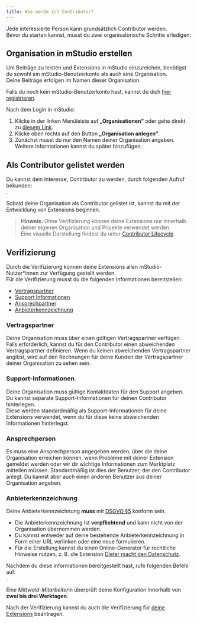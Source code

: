 ```yaml
---
title: Wie werde ich Contributor?
---
```



Jede interessierte Person kann grundsätzlich Contributor werden.  
Bevor du starten kannst, musst du zwei organisatorische Schritte erledigen:

## Organisation in mStudio erstellen

Um Beiträge zu leisten und Extensions in mStudio einzureichen, benötigst du sowohl ein mStudio-Benutzerkonto als auch eine Organisation.  
Deine Beiträge erfolgen im Namen dieser Organisation.  

Falls du noch kein mStudio-Benutzerkonto hast, kannst du dich [hier registrieren](https://studio.mittwald.de).

Nach dem Login in mStudio:  
1. Klicke in der linken Menüleiste auf **„Organisationen“** oder gehe direkt zu [diesem Link](https://studio.mittwald.de/app/organizations).  
2. Klicke oben rechts auf den Button **„Organisation anlegen“**.  
3. Zunächst musst du nur den Namen deiner Organisation angeben. Weitere Informationen kannst du später hinzufügen.

## Als Contributor gelistet werden

Du kannst dein Interesse, Contributor zu werden, durch folgenden Aufruf bekunden:  
<OperationLink operation="contributor-express-interest-to-contribute" />.

Sobald deine Organisation als Contributor gelistet ist, kannst du mit der Entwicklung von Extensions beginnen.

> **Hinweis:** Ohne Verifizierung können deine Extensions nur innerhalb deiner eigenen Organisation und Projekte verwendet werden.  
> Eine visuelle Darstellung findest du unter [Contributor Lifecycle](../30-overview/3-contributor.mdx#contributor-lifecycle).

## Verifizierung

Durch die Verifizierung können deine Extensions allen mStudio-Nutzer*innen zur Verfügung gestellt werden.  
Für die Verifizierung musst du die folgenden Informationen bereitstellen:

- [Vertragspartner](#vertragspartner)
- [Support Informationen](#support-information)
- [Ansprechpartner](#ansprechperson)
- [Anbieterkennzeichnung](#anbieterkennzeichnung)


### Vertragspartner

Deine Organisation muss über einen gültigen Vertragspartner verfügen.  
Falls erforderlich, kannst du für den Contributor einen abweichenden Vertragspartner definieren. Wenn du keinen abweichenden Vertragspartner angibst, wird auf den Rechnungen für deine Kunden der Vertragspartner deiner Organisation zu sehen sein.

### Support-Informationen

Deine Organisation muss gültige Kontaktdaten für den Support angeben.  
Du kannst separate Support-Informationen für deinen Contributor hinterlegen.  
Diese werden standardmäßig als Support-Informationen für deine Extensions verwendet, wenn du für diese keine abweichenden Informationen hinterlegst.

### Ansprechperson

Es muss eine Ansprechperson angegeben werden, über die deine Organisation erreichen können, wenn Probleme mit deiner Extension gemeldet werden oder wir dir wichtige Informationen zum Marktplatz mitteilen müssen.
Standardmäßig ist dies der Benutzer, der den Contributor anlegt. Du kannst aber auch einen anderen Benutzer aus deiner Organisation angeben.

### Anbieterkennzeichnung

Deine Anbieterkennzeichnung **muss** mit [DSGVO §5](https://gdpr-info.eu/art-5-gdpr/) konform sein.  

- Die Anbieterkennzeichnung ist **verpflichtend** und kann nicht von der Organisation übernommen werden.  
- Du kannst entweder auf deine bestehende Anbieterkennzeichnung in Form einer URL verlinken oder eine neue formulieren.
- Für die Erstellung kannst du einen Online-Generator für rechtliche Hinweise nutzen, z. B. die Extension [Dieter macht den Datenschutz](https://mstudio.mittwald.de/app/marketplace/marketplace/62cfdf0b-9e64-4d48-ae3d-dfa3ba433df4).

Nachdem du diese Informationen bereitgestellt hast, rufe folgenden Befehl auf:  
<OperationLink operation="contributor-request-verifcation" />.  

Ein*e Mittwald-Mitarbeiter*in überprüft deine Konfiguration innerhalb von **zwei bis drei Werktagen**.

Nach der Verifizierung kannst du auch die Verifizierung für [deine Extensions](./2-manage-extensions.mdx#verify-extension) beantragen.
